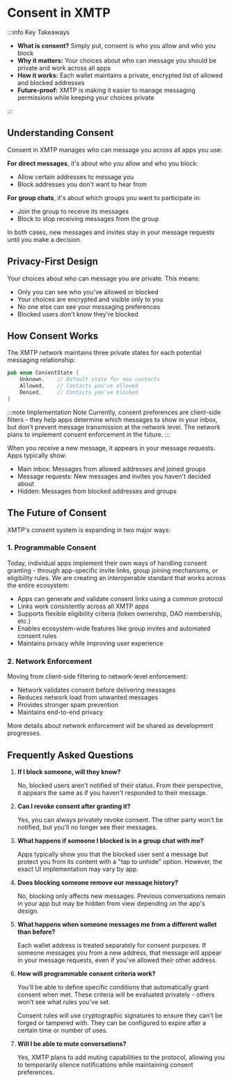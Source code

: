 # Consent in XMTP

:::info Key Takeaways

- **What is consent?** Simply put, consent is who you allow and who you block
- **Why it matters:** Your choices about who can message you should be private and work across all apps
- **How it works:** Each wallet maintains a private, encrypted list of allowed and blocked addresses
- **Future-proof:** XMTP is making it easier to manage messaging permissions while keeping your choices private

:::

## Understanding Consent

Consent in XMTP manages who can message you across all apps you use:

**For direct messages**, it's about who you allow and who you block:

- Allow certain addresses to message you
- Block addresses you don't want to hear from

**For group chats**, it's about which groups you want to participate in:

- Join the group to receive its messages
- Block to stop receiving messages from the group

In both cases, new messages and invites stay in your message requests until you make a decision.

## Privacy-First Design

Your choices about who can message you are private. This means:

- Only you can see who you've allowed or blocked
- Your choices are encrypted and visible only to you
- No one else can see your messaging preferences
- Blocked users don't know they're blocked

## How Consent Works

The XMTP network maintains three private states for each potential messaging relationship:

```rust
pub enum ConsentState {
    Unknown,    // Default state for new contacts
    Allowed,    // Contacts you've allowed
    Denied,     // Contacts you've blocked
}
```

:::note Implementation Note
Currently, consent preferences are client-side filters - they help apps determine which messages to show in your inbox, but don't prevent message transmission at the network level. The network plans to implement consent enforcement in the future.
:::

When you receive a new message, it appears in your message requests. Apps typically show:

- Main inbox: Messages from allowed addresses and joined groups
- Message requests: New messages and invites you haven't decided about
- Hidden: Messages from blocked addresses and groups

## The Future of Consent

XMTP's consent system is expanding in two major ways:

### 1. Programmable Consent

Today, individual apps implement their own ways of handling consent granting - through app-specific invite links, group joining mechanisms, or eligibility rules. We are creating an interoperable standard that works across the entire ecosystem:

- Apps can generate and validate consent links using a common protocol
- Links work consistently across all XMTP apps
- Supports flexible eligibility criteria (token ownership, DAO membership, etc.)
- Enables ecosystem-wide features like group invites and automated consent rules
- Maintains privacy while improving user experience

### 2. Network Enforcement

Moving from client-side filtering to network-level enforcement:

- Network validates consent before delivering messages
- Reduces network load from unwanted messages
- Provides stronger spam prevention
- Maintains end-to-end privacy

More details about network enforcement will be shared as development progresses.

## Frequently Asked Questions

1. **If I block someone, will they know?**

    No, blocked users aren't notified of their status. From their perspective, it appears the same as if you haven't responded to their message.

2. **Can I revoke consent after granting it?**

   Yes, you can always privately revoke consent. The other party won't be notified, but you'll no longer see their messages.

3. **What happens if someone I blocked is in a group chat with me?**

   Apps typically show you that the blocked user sent a message but protect you from its content with a "tap to unhide" option. However, the exact UI implementation may vary by app.

4. **Does blocking someone remove our message history?**

   No, blocking only affects new messages. Previous conversations remain in your app but may be hidden from view depending on the app's design.

5. **What happens when someone messages me from a different wallet than before?**

   Each wallet address is treated separately for consent purposes. If someone messages you from a new address, that message will appear in your message requests, even if you've allowed their other address.

6. **How will programmable consent criteria work?**

   You'll be able to define specific conditions that automatically grant consent when met. These criteria will be evaluated privately - others won't see what rules you've set.

   Consent rules will use cryptographic signatures to ensure they can't be forged or tampered with. They can be configured to expire after a certain time or number of uses.

7. **Will I be able to mute conversations?**

   Yes, XMTP plans to add muting capabilities to the protocol, allowing you to temporarily silence notifications while maintaining consent preferences.
